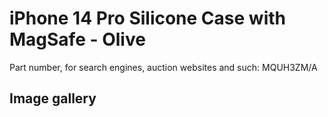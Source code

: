
# iPhone 14 Pro Silicone Case with MagSafe - Olive

Part number, for search engines, auction websites and such: MQUH3ZM/A

## Image gallery

<div style={{ width: "768px" }}>
  <GalleryComponent
    images={[
      {
        original: "/everysource/MQUH3.webp",
        thumbnail: "/everypreview/MQUH3.webp",
      },
      {
        original: "/everysource/MQUH3_AV1.webp",
        thumbnail: "/everypreview/MQUH3_AV1.webp",
      },
      {
        original: "/everysource/MQUH3_AV2.webp",
        thumbnail: "/everypreview/MQUH3_AV2.webp",
      },
      {
        original: "/everysource/MQUH3_AV3.webp",
        thumbnail: "/everypreview/MQUH3_AV3.webp",
      },
      {
        original: "/everysource/MQUH3_AV4.webp",
        thumbnail: "/everypreview/MQUH3_AV4.webp",
      },
      {
        original: "/everysource/MQUH3_AV5.webp",
        thumbnail: "/everypreview/MQUH3_AV5.webp",
      }
    ]}
  />
</div>